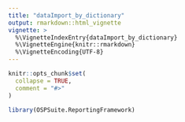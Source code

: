 ```yaml
---
title: "dataImport_by_dictionary"
output: rmarkdown::html_vignette
vignette: >
  %\VignetteIndexEntry{dataImport_by_dictionary}
  %\VignetteEngine{knitr::rmarkdown}
  %\VignetteEncoding{UTF-8}
---
```


```r
knitr::opts_chunk$set(
  collapse = TRUE,
  comment = "#>"
)
```

```r
library(OSPSuite.ReportingFramework)
```
